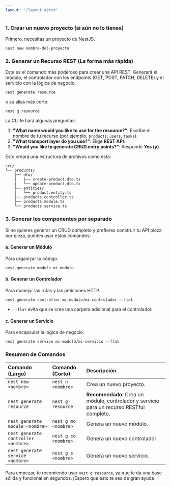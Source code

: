 ```yaml
---
layout: "/layout.astro"
---
```


### 1. Crear un nuevo proyecto (si aún no lo tienes)

Primero, necesitas un proyecto de NestJS.

```shell
nest new nombre-del-proyecto
```

### 2. Generar un Recurso REST (La forma más rápida)

Este es el comando más poderoso para crear una API REST. Generará el módulo, el controlador con los endpoints (GET, POST, PATCH, DELETE) y el servicio con la lógica de negocio.

```shell
nest generate resource
```

o su alias más corto:

```shell
nest g resource
```

La CLI te hará algunas preguntas:
1.  **"What name would you like to use for the resource?"**: Escribe el nombre de tu recurso (por ejemplo, `products`, `users`, `tasks`).
2.  **"What transport layer do you use?"**: Elige **REST API**.
3.  **"Would you like to generate CRUD entry points?"**: Responde **Yes (y)**.

Esto creará una estructura de archivos como esta:

```
src/
└── products/
    ├── dto/
    |   ├── create-product.dto.ts
    |   └── update-product.dto.ts
    ├── entities/
    |   └── product.entity.ts
    ├── products.controller.ts
    ├── products.module.ts
    └── products.service.ts
```

### 3. Generar los componentes por separado

Si no quieres generar un CRUD completo y prefieres construir tu API pieza por pieza, puedes usar estos comandos:

#### a. Generar un Módulo
Para organizar tu código.

```shell
nest generate module mi-modulo
```

#### b. Generar un Controlador
Para manejar las rutas y las peticiones HTTP.

```shell
nest generate controller mi-modulo/mi-controlador --flat
```
*   `--flat` evita que se cree una carpeta adicional para el controlador.

#### c. Generar un Servicio
Para encapsular la lógica de negocio.

```shell
nest generate service mi-modulo/mi-servicio --flat
```

### Resumen de Comandos

| Comando (Largo) | Comando (Corto) | Descripción |
| :--- | :--- | :--- |
| `nest new <nombre>` | `nest n <nombre>` | Crea un nuevo proyecto. |
| `nest generate resource` | `nest g resource` | **Recomendado:** Crea un módulo, controlador y servicio para un recurso RESTful completo. |
| `nest generate module <nombre>` | `nest g mo <nombre>` | Genera un nuevo módulo. |
| `nest generate controller <nombre>` | `nest g co <nombre>` | Genera un nuevo controlador. |
| `nest generate service <nombre>` | `nest g s <nombre>` | Genera un nuevo servicio. |

Para empezar, te recomiendo usar `nest g resource`, ya que te da una base sólida y funcional en segundos. ¡Espero que esto te sea de gran ayuda